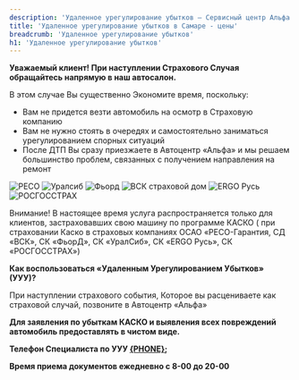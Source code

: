 ```yaml
---
description: 'Удаленное урегулирование убытков — Сервисный центр Альфа. Выгодные цены, высокое качество работы, официальный автоцентр General Motors в Самаре.'
title: 'Удаленное урегулирование убытков в Самаре - цены'
breadcrumb: 'Удаленное урегулирование убытков'
h1: 'Удаленное урегулирование убытков'
---
```


<p>
   <strong>Уважаемый клиент! При наступлении Страхового Случая обращайтесь напрямую в наш автосалон.</strong>
</p>
<p>
   В этом случае Вы существенно Экономите время, поскольку:
</p>
<ul>
   <li>Вам не придется везти автомобиль на осмотр в Страховую компанию</li>
   <li>Вам не нужно стоять в очередях и самостоятельно заниматься урегулированием спорных ситуаций</li>
   <li>После ДТП Вы сразу приезжаете в Автоцентр «Альфа» и мы решаем большинство проблем, связанных с получением направления на ремонт</li>
</ul>
<div class="flex flex-wrap my-8">
   <img src="/img/services/uuu/i_reso.webp" title="РЕСО" />
   <img src="/img/services/uuu/i_uralsib.webp" title="Уралсиб" />
   <img src="/img/services/uuu/i_fyord.webp" title="Фьорд" />
   <img src="/img/services/uuu/i_vsk.webp" title="ВСК страховой дом" />
   <img src="/img/services/uuu/i_ergo.webp" title="ERGO Русь" />
   <img src="/img/services/uuu/i_rosgostrah.webp" title="РОСГОССТРАХ" />
</div>
<p>
   Внимание! В настоящее время услуга распространяется только для клиентов, застраховавших свою машину по программе КАСКО ( при страховании Каско в страховых компаниях ОСАО «РЕСО-Гарантия, СД «ВСК», СК «ФьорД», СК «УралСиб», СК «ERGO Русь», СК «РОСГОССТРАХ»)
</p>
<p>
   <strong>Как воспользоваться «Удаленным Урегулированием Убытков» (УУУ)?</strong>
</p>
<p>
   При наступлении страхового события, Которое вы расцениваете как страховой случай, позвоните в Автоцентр «Альфа»
</p>
<p>
   <strong>Для заявления по убыткам КАСКО и выявления всех повреждений автомобиль предоставлять в чистом виде.</strong>
</p>
<p>
   <strong>Телефон Специалиста по УУУ <a href={`tel:${phoneFormat(PHONE)}`}>{PHONE}</a>;</strong>
</p>
<p>
   <strong>Время приема документов ежедневно с 8-00 до 20-00</strong>
</p>